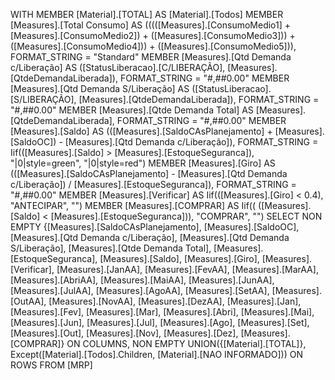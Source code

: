 WITH
MEMBER [Material].[TOTAL] AS
    [Material].[Todos]
MEMBER [Measures].[Total Consumo] AS
    (((([Measures].[ConsumoMedio1] + [Measures].[ConsumoMedio2]) + ([Measures].[ConsumoMedio3])) + ([Measures].[ConsumoMedio4])) + ([Measures].[ConsumoMedio5])), FORMAT_STRING = "Standard"
MEMBER [Measures].[Qtd Demanda c/Liberação] AS
    ([StatusLiberacao].[C/LIBERAÇÃO], [Measures].[QtdeDemandaLiberada]), FORMAT_STRING = "#,##0.00"
MEMBER [Measures].[Qtd Demanda S/Liberação] AS
    ([StatusLiberacao].[S/LIBERAÇÃO], [Measures].[QtdeDemandaLiberada]), FORMAT_STRING = "#,##0.00"
MEMBER [Measures].[Qtde Demanda Total] AS
    [Measures].[QtdeDemandaLiberada], FORMAT_STRING = "#,##0.00"
MEMBER [Measures].[Saldo] AS
    (([Measures].[SaldoCAsPlanejamento] + [Measures].[SaldoOC]) - [Measures].[Qtd Demanda c/Liberação]), FORMAT_STRING = Iif(([Measures].[Saldo] > [Measures].[EstoqueSeguranca]), "|0|style=green", "|0|style=red")
MEMBER [Measures].[Giro] AS
    (([Measures].[SaldoCAsPlanejamento] - [Measures].[Qtd Demanda c/Liberação]) / [Measures].[EstoqueSeguranca]), FORMAT_STRING = "#,##0.00"
MEMBER [Measures].[Verificar] AS
    Iif(([Measures].[Giro] < 0.4), "ANTECIPAR", "")
MEMBER [Measures].[COMPRAR] AS
    Iif(( ([Measures].[Saldo] < [Measures].[EstoqueSeguranca])), "COMPRAR", "")
SELECT
NON EMPTY {[Measures].[SaldoCAsPlanejamento], [Measures].[SaldoOC], [Measures].[Qtd Demanda c/Liberação], [Measures].[Qtd Demanda S/Liberação], [Measures].[Qtde Demanda Total], [Measures].[EstoqueSeguranca], [Measures].[Saldo], [Measures].[Giro], [Measures].[Verificar], [Measures].[JanAA], [Measures].[FevAA], [Measures].[MarAA], [Measures].[AbriAA], [Measures].[MaiAA], [Measures].[JunAA], [Measures].[JulAA], [Measures].[AgoAA], [Measures].[SetAA], [Measures].[OutAA], [Measures].[NovAA], [Measures].[DezAA], [Measures].[Jan], [Measures].[Fev], [Measures].[Mar], [Measures].[Abri], [Measures].[Mai], [Measures].[Jun], [Measures].[Jul], [Measures].[Ago], [Measures].[Set], [Measures].[Out], [Measures].[Nov], [Measures].[Dez], [Measures].[COMPRAR]} ON COLUMNS,
NON EMPTY UNION({[Material].[TOTAL]}, Except([Material].[Todos].Children, [Material].[NAO INFORMADO])) ON ROWS
FROM [MRP]
